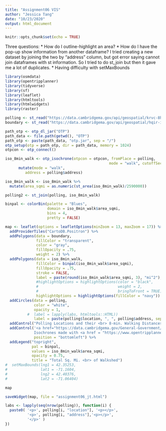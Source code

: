 ```yaml
---
title: "Assignment06 VIS"
author: "Jessica Tang"
date: "10/23/2020"
output: html_document
---
```


```r
knitr::opts_chunk$set(echo = TRUE)
```

Three questions:
* How do I outline-highlight an area?
* How do I have the pop-up show information from another dataframe? I tried creating a new dataset by joining the two by "address" column, but got error saying cannot join dataframes with st information. So I tried to do st_join but then it gave me a lot of duplicates.
* Having difficulty with setMaxBounds

```r
library(osmdata)
library(opentripplanner)
library(tidyverse)
library(sf)
library(leaflet)
library(htmltools)
library(htmlwidgets)
library(raster)
```

```r
polling <- st_read("https://data.cambridgema.gov/api/geospatial/krvc-8hz2?method=export&format=GeoJSON")
boundary <- st_read("https://data.cambridgema.gov/api/geospatial/hqir-i45z?method=export&format=GeoJSON")
```

```r
path_otp <- otp_dl_jar("OTP")
path_data <- file.path(getwd(), "OTP")
path_otp <- paste(path_data, "otp.jar", sep = "/")
otp_setup(otp = path_otp, dir = path_data, memory = 1024)
otpcon <- otp_connect()
```

```r
iso_8min_walk <- otp_isochrone(otpcon = otpcon, fromPlace = polling,
                                               mode = "walk", cutoffSec = 480) %>%
      mutate(mode = "walk",
         address = polling$address)

iso_8min_walk <- iso_8min_walk %>% 
  mutate(area_sqmi = as.numeric(st_area(iso_8min_walk)/2590000))
```

```r
polling2 <- st_join(polling, iso_8min_walk)
```
```r
binpal <- colorBin(palette = "Blues",
                   domain = iso_8min_walk$area_sqmi,
                   bins = 4,
                   pretty = FALSE)
```

```r
map <- leaflet(options = leafletOptions(minZoom = 13, maxZoom = 17)) %>%
  addProviderTiles("CartoDB.Positron") %>% 
  addPolygons(data = boundary,
              fillColor = "transparent",
              color = "gray",
              fillOpacity = .75,
              weight = 2) %>% 
  addPolygons(data = iso_8min_walk,
              fillColor = binpal(iso_8min_walk$area_sqmi),
              fillOpacity = .75,
              stroke = FALSE,
              label = paste(round(iso_8min_walk$area_sqmi, 3), "mi^2"),
              #highlightOptions = highlightOptions(color = "black",
              #                                    weight = 2,
              #                                    bringToFront = TRUE),
              highlightOptions = highlightOptions(fillColor = "navy")) %>% 
  addCircles(data = polling,
             color = "white",
             opacity = 1,
          #  label = lapply(labs, htmltools::HTML))
             label = paste(polling$location, ", ", polling$address, sep = "")) %>% 
  addControl("Polling Locations and their <br> 8-min. Walking Distances <br> in Cambridge, MA", position = "topright") %>%
  addControl('<a href="https://data.cambridgema.gov/General-Government/Elections-Polling-Locations/krvc-8hz2">Data source</a> <br>
             Isochrones made with <a href = "https://www.opentripplanner.org/">OpenTripPlanner</a>',
             position = "bottomleft") %>% 
  addLegend("topright",
            pal = binpal,
            values = iso_8min_walk$area_sqmi,
            opacity = 0.75,
            title = "Total Sq. Mi. <br> of Walkshed")
#  setMaxBounds(lng1 = 42.35253,
#               lat1 = -71.1604,
#               lng2 = 42.40376,
#               lat2 = -71.06404)

map
```

```r
saveWidget(map, file = "assignment06_jt.html")
```

```r
labs <- lapply(seq(nrow(polling)), function(i) {
  paste0( '<p>', polling[i, "location"], '<p></p>', 
          '<p>', polling[i, "address"],'<p></p>',
          '</p>' ) 
})
```